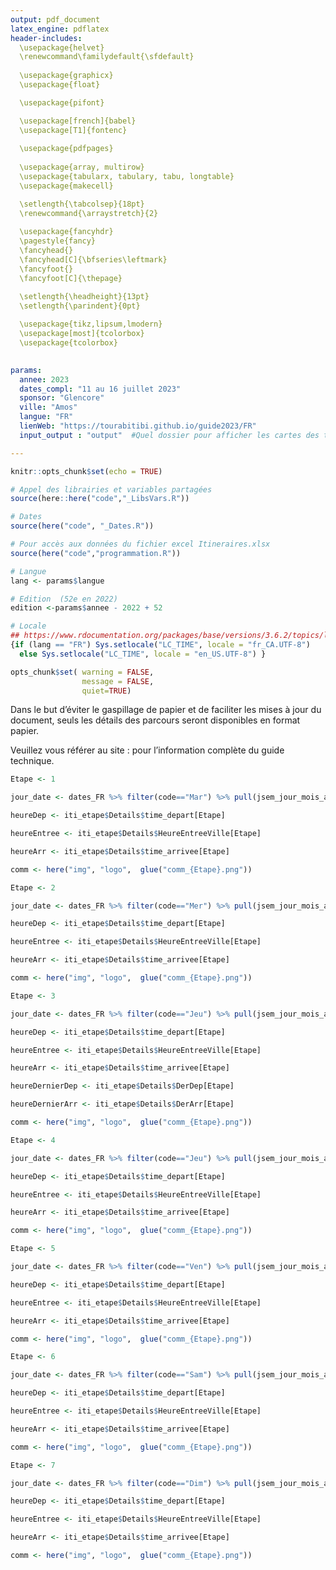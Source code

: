 ```yaml
---
output: pdf_document
latex_engine: pdflatex
header-includes:
  \usepackage{helvet}
  \renewcommand\familydefault{\sfdefault}
  
  \usepackage{graphicx}
  \usepackage{float}

  \usepackage{pifont}  

  \usepackage[french]{babel}
  \usepackage[T1]{fontenc} 
  
  \usepackage{pdfpages}
  
  \usepackage{array, multirow}
  \usepackage{tabularx, tabulary, tabu, longtable}
  \usepackage{makecell}

  \setlength{\tabcolsep}{18pt} 
  \renewcommand{\arraystretch}{2} 
  
  \usepackage{fancyhdr}
  \pagestyle{fancy}
  \fancyhead{}
  \fancyhead[C]{\bfseries\leftmark}
  \fancyfoot{}
  \fancyfoot[C]{\thepage}

  \setlength{\headheight}{13pt}
  \setlength{\parindent}{0pt}
  
  \usepackage{tikz,lipsum,lmodern}    
  \usepackage[most]{tcolorbox}
  \usepackage{tcolorbox}
  

params:
  annee: 2023
  dates_compl: "11 au 16 juillet 2023"
  sponsor: "Glencore"
  ville: "Amos"
  langue: "FR"
  lienWeb: "https://tourabitibi.github.io/guide2023/FR"
  input_output : "output"  #Quel dossier pour afficher les cartes des tracés : Full, Dep, Arr.

---
```


```r
knitr::opts_chunk$set(echo = TRUE)
```

```r
# Appel des librairies et variables partagées
source(here::here("code","_LibsVars.R"))

# Dates
source(here("code", "_Dates.R"))

# Pour accès aux données du fichier excel Itineraires.xlsx
source(here("code","programmation.R"))

# Langue
lang <- params$langue

# Edition  (52e en 2022)
edition <-params$annee - 2022 + 52

# Locale
## https://www.rdocumentation.org/packages/base/versions/3.6.2/topics/locales
{if (lang == "FR") Sys.setlocale("LC_TIME", locale = "fr_CA.UTF-8") 
  else Sys.setlocale("LC_TIME", locale = "en_US.UTF-8") }

opts_chunk$set( warning = FALSE,
                message = FALSE,
                quiet=TRUE)

```
 


\begin{titlepage}

\begin{center}

\huge{\textbf{Tour de l'Abitibi `r params$sponsor` `r params$annee`}}\\

\vspace*{1.0cm}


\begin{figure}[H]
  \centering    
  \includegraphics[width=0.3\linewidth]{../img/logo/TA_Glencore.png}
\end{figure}

\vfill

\line(1,0){350}\\[2mm]

\vspace*{0.5cm}
\emph{\huge{\textbf{GUIDE TECHNIQUE}}\\}
\vspace*{0.75cm}
\emph{\Large{\textbf{DÉTAILS DES PARCOURS}}\\}
\vspace*{0.75cm}
\Large{\textbf{`r edition`$^e$ édition}}\\
\vspace*{0.75cm}
\Large{\textbf{Du `r params$dates_compl`}}\\
\vspace*{0.5cm}
\line(1,0){350}\\[2mm]

\vfill

Version :  `r Sys.Date()` \\

\end{center}

\end{titlepage}



\tableofcontents
\thispagestyle{empty}

\vfill

\emph{\textbf{Notes}\\}

Dans le but d'éviter le gaspillage de papier et de faciliter les mises à jour du document, seuls les détails des parcours seront disponibles en format papier.

Veuillez vous référer au site : \url{`r params$lienWeb`} pour l'information complète du guide technique.


\newpage



\thispagestyle{plain}
\setcounter{page}{1}

\includepdf[scale=0.8,pages=1,pagecommand=\section{Programmation}]{details/prog.png}

\pagebreak



```r
Etape <- 1

jour_date <- dates_FR %>% filter(code=="Mar") %>% pull(jsem_jour_mois_an)

heureDep <- iti_etape$Details$time_depart[Etape]

heureEntree <- iti_etape$Details$HeureEntreeVille[Etape]

heureArr <- iti_etape$Details$time_arrivee[Etape]

comm <- here("img", "logo",  glue("comm_{Etape}.png"))
```

\thispagestyle{plain}
\section{Étape `r Etape` : `r iti_etape$Details$Descr_Villes[Etape]`}


\begin{table}[H]
\centering
\begin{tabularx}{\textwidth}{X X}
	  \large{\textbf{`r jour_date`}}  & \multicolumn{1}{r}{\multirow{2}{*}{\includegraphics[width=0.35\textwidth]{`r comm`}}} \\
	  \textbf{`r iti_etape$Details$KM_Total[Etape]` km}  &  \textbf{} \\
  \end{tabularx}
\end{table}

\vspace*{4mm}

\begin{table}[h]
\centering
		\begin{tabular}{m{6cm} c}
    		\textbf{} & \textbf{Heure} \\ \toprule
    		Départ & `r heureDep`\\ 
    		\*
    		Arrivée au circuit & `r heureEntree`\\ 
    		\*
    		Arrivée & `r heureArr` \\ \bottomrule

	\end{tabular}
\end{table}



\subsection{Parcours}

\begin{figure}[H]
  \centering    
  \includegraphics[width=0.6\textwidth]{`r here("img", "cartes", params$input_output,  glue("Etape{Etape}_Full.png"))`}
\end{figure}

\pagebreak

\subsection{Détails du départ}

\begin{figure}[H]
  \centering    
  \includegraphics[width=0.8\textwidth]{`r here("img", "cartes", params$input_output,  glue("Etape{Etape}_Dep.png"))`}
\end{figure}

\begin{tcolorbox}[colback=orange!5!white,colframe=orange!75!black]
  \begin{itemize}
  \item[\ding{46}] Départ neutralisé sur `r iti_etape$Details$KM_Neutres[Etape]` km
  \end{itemize}
\end{tcolorbox}


\subsection{Détails de l'arrivée}

\begin{figure}[H]
  \centering    
  \includegraphics[width=\textwidth]{`r here("img", "cartes", params$input_output,  glue("Etape{Etape}_Arr.png"))`}
\end{figure}

\begin{tcolorbox}[colback=orange!5!white,colframe=orange!75!black]
  \begin{itemize}
  \item[\ding{46}] `r iti_etape$Details$Nb_tours[Etape]` tours complets de circuit à l'arrivée de `r iti_etape$Details$KM_par_tours[Etape]` km en sens horaire.
  \item[\ding{46}] L'entrée du circuit se situe à l'intersection de la 4e Rue Est et de la 14e Avenue Est
  \end{itemize}
\end{tcolorbox}

\pagebreak

\subsection{Élévation}

\begin{figure}[H]
  \centering    
  \includegraphics[width=\textwidth]{`r here("img", "elev", glue("Etape{Etape}_Full_{lang}.png"))`}
\end{figure}


\begin{figure}[H]
  \centering    
  \includegraphics[width=\textwidth]{`r here("img", "elev", glue("Etape{Etape}_Final_{lang}.png"))`}
\end{figure}

\pagebreak

\includepdf[scale=.9]{`r here("guide_FR_PDF", "details", glue("tableau_{Etape}.pdf"))`}

\pagebreak

```r
Etape <- 2

jour_date <- dates_FR %>% filter(code=="Mer") %>% pull(jsem_jour_mois_an)

heureDep <- iti_etape$Details$time_depart[Etape]

heureEntree <- iti_etape$Details$HeureEntreeVille[Etape]

heureArr <- iti_etape$Details$time_arrivee[Etape]

comm <- here("img", "logo",  glue("comm_{Etape}.png"))
```

\thispagestyle{plain}
\section{Étape `r Etape` : `r iti_etape$Details$Descr_Villes[Etape]`}


\begin{table}[H]
\centering
\begin{tabularx}{\textwidth}{X X}
	  \large{\textbf{`r jour_date`}}  & \multicolumn{1}{r}{\multirow{2}{*}{\includegraphics[width=0.2\textwidth]{`r comm`}}} \\
	  \textbf{`r iti_etape$Details$KM_Total[Etape]` km}  &  \textbf{} \\
  \end{tabularx}
\end{table}



\begin{table}[H]
\centering
		\begin{tabular}{m{6cm} c}
    		\textbf{} & \textbf{Heure} \\ \toprule
    		Départ & `r heureDep`\\ 
    		\*
    		Arrivée & `r heureArr` \\ \bottomrule

	\end{tabular}
\end{table}



\subsection{Parcours}

\begin{figure}[H]
  \centering    
  \includegraphics[width=\textwidth]{`r here("img", "cartes", params$input_output,  glue("Etape{Etape}_Full.png"))`}
\end{figure}

\pagebreak

\subsection{Détails du départ}

\begin{figure}[H]
  \centering    
  \includegraphics[width=\textwidth]{`r here("img", "cartes", params$input_output,  glue("Etape{Etape}_Dep.png"))`}
\end{figure}

\begin{tcolorbox}[colback=orange!5!white,colframe=orange!75!black]
  \begin{itemize}
  \item[\ding{46}] Départ neutralisé sur `r iti_etape$Details$KM_Neutres[Etape]` km
  \end{itemize}
\end{tcolorbox}


\subsection{Détails de l'arrivée}

\begin{figure}[H]
  \centering    
  \includegraphics[width=\textwidth]{`r here("img", "cartes", params$input_output,  glue("Etape{Etape}_Arr.png"))`}
\end{figure}

\begin{tcolorbox}[colback=orange!5!white,colframe=orange!75!black]
  \begin{itemize}
  \item[\ding{46}] Arrivée en ligne sans circuit
  \end{itemize}
\end{tcolorbox}

\pagebreak

\subsection{Élévation}

\begin{figure}[H]
  \centering    
  \includegraphics[width=\textwidth]{`r here("img", "elev", glue("Etape{Etape}_Full_{lang}.png"))`}
\end{figure}


\begin{figure}[H]
  \centering    
  \includegraphics[width=\textwidth]{`r here("img", "elev", glue("Etape{Etape}_Final_{lang}.png"))`}
\end{figure}

\pagebreak

\includepdf[scale=.9]{`r here("guide_FR_PDF", "details", glue("tableau_{Etape}.pdf"))`}

\pagebreak

```r
Etape <- 3

jour_date <- dates_FR %>% filter(code=="Jeu") %>% pull(jsem_jour_mois_an)

heureDep <- iti_etape$Details$time_depart[Etape]

heureEntree <- iti_etape$Details$HeureEntreeVille[Etape]

heureArr <- iti_etape$Details$time_arrivee[Etape]

heureDernierDep <- iti_etape$Details$DerDep[Etape]

heureDernierArr <- iti_etape$Details$DerArr[Etape]

comm <- here("img", "logo",  glue("comm_{Etape}.png"))
```

\thispagestyle{plain}
\section{`r iti_etape$Details$Nom_Courts_FR[Etape]`}


\begin{table}[H]
\centering
\begin{tabularx}{\textwidth}{X X}
	  \large{\textbf{`r jour_date`}}  & \multicolumn{1}{r}{\multirow{2}{*}{\includegraphics[width=0.2\textwidth]{`r comm`}}} \\
	  \textbf{`r iti_etape$Details$KM_Total[Etape]` km}  &  \textbf{} \\
  \end{tabularx}
\end{table}



\begin{table}[H]
\centering
		\begin{tabular}{m{6cm} c}
    		\textbf{} & \textbf{Heure} \\ \toprule
    		Premier départ & `r heureDep`\\ 
    		\*
    		Première arrivée & `r heureArr` \\
        \*
        Dernier départ & `r heureDernierDep`\\ 
    		\*
        Dernière arrivée & `r heureDernierArr`\\ \bottomrule

	\end{tabular}
\end{table}



\subsection{Parcours}

\begin{figure}[H]
  \centering    
  \includegraphics[width=\textwidth]{`r here("img", "cartes", params$input_output,  glue("Etape{Etape}_Full.png"))`}
\end{figure}

\pagebreak

\subsection{Détails du départ}

\begin{figure}[H]
  \centering    
  \includegraphics[width=\textwidth]{`r here("img", "cartes", params$input_output,  glue("Etape{Etape}_Dep.png"))`}
\end{figure}

\begin{tcolorbox}[colback=orange!5!white,colframe=orange!75!black]
  \begin{itemize}
  \item[\ding{46}] Contre-la-montre de type aller-retour : 2 x 5 km
  \item[\ding{46}] Déviation des voitures suiveuses vers la 3e ave Est et la 1ere Rue Est
  \end{itemize}
\end{tcolorbox}


\subsection{Détails de l'arrivée}

\begin{figure}[H]
  \centering    
  \includegraphics[width=\textwidth]{`r here("img", "cartes", params$input_output,  glue("Etape{Etape}_Arr.png"))`}
\end{figure}

\pagebreak

\subsection{Élévation}

\begin{figure}[H]
  \centering    
  \includegraphics[width=\textwidth]{`r here("img", "elev", glue("Etape{Etape}_Full_{lang}.png"))`}
\end{figure}

\begin{figure}[H]
  \centering    
  \includegraphics[width=\textwidth]{`r here("img", "elev", glue("Etape{Etape}_Final_{lang}.png"))`}
\end{figure}

\pagebreak

\includepdf[scale=.9]{`r here("guide_FR_PDF", "details", glue("tableau_{Etape}.pdf"))`}

\pagebreak



```r
Etape <- 4

jour_date <- dates_FR %>% filter(code=="Jeu") %>% pull(jsem_jour_mois_an)

heureDep <- iti_etape$Details$time_depart[Etape]

heureEntree <- iti_etape$Details$HeureEntreeVille[Etape]

heureArr <- iti_etape$Details$time_arrivee[Etape]

comm <- here("img", "logo",  glue("comm_{Etape}.png"))
```

\thispagestyle{plain}
\section{Étape `r Etape` : `r iti_etape$Details$Descr_Villes[Etape]`}


\begin{table}[H]
\centering
\begin{tabularx}{\textwidth}{X X}
	  \large{\textbf{`r jour_date`}}  & \multicolumn{1}{r}{\multirow{2}{*}{\includegraphics[width=0.2\textwidth]{`r comm`}}} \\
	  \textbf{`r iti_etape$Details$KM_Total[Etape]` km}  &  \textbf{} \\
  \end{tabularx}
\end{table}



\begin{table}[H]
\centering
		\begin{tabular}{m{6cm} c}
    		\textbf{} & \textbf{Heure} \\ \toprule
    		Départ & `r heureDep`\\ 
    		\*
    		Arrivée & `r heureArr` \\ \bottomrule

	\end{tabular}
\end{table}



\subsection{Parcours}

\begin{figure}[H]
  \centering    
  \includegraphics[width=\textwidth]{`r here("img", "cartes", params$input_output,  glue("Etape{Etape}_Full.png"))`}
\end{figure}

\pagebreak

\subsection{Détails du départ}

\begin{figure}[H]
  \centering    
  \includegraphics[width=0.8\textwidth]{`r here("img", "cartes", params$input_output,  glue("Etape{Etape}_Dep.png"))`}
\end{figure}

\begin{tcolorbox}[colback=orange!5!white,colframe=orange!75!black]
  \begin{itemize}
  \item[\ding{46}] Départ neutralisé sur `r iti_etape$Details$KM_Neutres[Etape]` km
  \end{itemize}
\end{tcolorbox}


\subsection{Détails de l'arrivée}

\begin{figure}[H]
  \centering    
  \includegraphics[width=0.7\textwidth]{`r here("img", "cartes", params$input_output,  glue("Etape{Etape}_Arr.png"))`}
\end{figure}

\begin{tcolorbox}[colback=orange!5!white,colframe=orange!75!black]
  \begin{itemize}
  \item[\ding{46}] Repas servi au Théâtre Meglab, près de la ligne d'arrivée
  \end{itemize}
\end{tcolorbox}

\pagebreak

\subsection{Élévation}

\begin{figure}[H]
  \centering    
  \includegraphics[width=\textwidth]{`r here("img", "elev", glue("Etape{Etape}_Full_{lang}.png"))`}
\end{figure}


\begin{figure}[H]
  \centering    
  \includegraphics[width=\textwidth]{`r here("img", "elev", glue("Etape{Etape}_Final_{lang}.png"))`}
\end{figure}

\pagebreak

\includepdf[scale=.9]{`r here("guide_FR_PDF", "details", glue("tableau_{Etape}.pdf"))`}

\pagebreak




```r
Etape <- 5

jour_date <- dates_FR %>% filter(code=="Ven") %>% pull(jsem_jour_mois_an)

heureDep <- iti_etape$Details$time_depart[Etape]

heureEntree <- iti_etape$Details$HeureEntreeVille[Etape]

heureArr <- iti_etape$Details$time_arrivee[Etape]

comm <- here("img", "logo",  glue("comm_{Etape}.png"))
```

\thispagestyle{plain}
\section{Étape `r Etape` : `r iti_etape$Details$Descr_Villes[Etape]`}


\begin{table}[H]
\centering
\begin{tabularx}{\textwidth}{X X}
	  \large{\textbf{`r jour_date`}}  & \multicolumn{1}{r}{\multirow{2}{*}{\includegraphics[width=0.2\textwidth]{`r comm`}}} \\
	  \textbf{`r iti_etape$Details$KM_Total[Etape]` km}  &  \textbf{} \\
  \end{tabularx}
\end{table}



\begin{table}[H]
\centering
		\begin{tabular}{m{6cm} c}
    		\textbf{} & \textbf{Heure} \\ \toprule
    		Départ & `r heureDep`\\ 
    		\*
    		Arrivée & `r heureArr` \\ \bottomrule

	\end{tabular}
\end{table}



\subsection{Parcours}

\begin{figure}[H]
  \centering    
  \includegraphics[width=\textwidth]{`r here("img", "cartes", params$input_output,  glue("Etape{Etape}_Full.png"))`}
\end{figure}

\pagebreak

\subsection{Détails du départ}

\begin{figure}[H]
  \centering    
  \includegraphics[width=\textwidth]{`r here("img", "cartes", params$input_output,  glue("Etape{Etape}_Dep.png"))`}
\end{figure}

\begin{tcolorbox}[colback=orange!5!white,colframe=orange!75!black]
  \begin{itemize}
  \item[\ding{46}] Départ neutralisé sur `r iti_etape$Details$KM_Neutres[Etape]` km
  \end{itemize}
\end{tcolorbox}


\subsection{Détails de l'arrivée}

\begin{figure}[H]
  \centering    
  \includegraphics[width=0.7\textwidth]{`r here("img", "cartes", params$input_output,  glue("Etape{Etape}_Arr.png"))`}
\end{figure}

\begin{tcolorbox}[colback=orange!5!white,colframe=orange!75!black]
  \begin{itemize}
  \item[\ding{46}] Arrivée au sommet du Mont Bell
  \item[\ding{46}] Les points du GPM sont doublés au GPM à l'arrivée
  \end{itemize}
\end{tcolorbox}

\pagebreak

\subsection{Élévation}

\begin{figure}[H]
  \centering    
  \includegraphics[width=\textwidth]{`r here("img", "elev", glue("Etape{Etape}_Full_{lang}.png"))`}
\end{figure}


\begin{figure}[H]
  \centering    
  \includegraphics[width=\textwidth]{`r here("img", "elev", glue("Etape{Etape}_Final_{lang}.png"))`}
\end{figure}

\pagebreak

\includepdf[scale=.9]{`r here("guide_FR_PDF", "details", glue("tableau_{Etape}.pdf"))`}

\pagebreak



```r
Etape <- 6

jour_date <- dates_FR %>% filter(code=="Sam") %>% pull(jsem_jour_mois_an)

heureDep <- iti_etape$Details$time_depart[Etape]

heureEntree <- iti_etape$Details$HeureEntreeVille[Etape]

heureArr <- iti_etape$Details$time_arrivee[Etape]

comm <- here("img", "logo",  glue("comm_{Etape}.png"))
```

\thispagestyle{plain}
\section{Étape `r Etape` : `r iti_etape$Details$Descr_Villes[Etape]`}


\begin{table}[H]
\centering
\begin{tabularx}{\textwidth}{X X}
	  \large{\textbf{`r jour_date`}}  & \multicolumn{1}{r}{\multirow{2}{*}{\includegraphics[width=0.2\textwidth]{`r comm`}}} \\
	  \textbf{`r iti_etape$Details$KM_Total[Etape]` km}  &  \textbf{} \\
  \end{tabularx}
\end{table}



\begin{table}[H]
\centering
		\begin{tabular}{m{6cm} c}
    		\textbf{} & \textbf{Heure} \\ \toprule
    		Départ & `r heureDep`\\ 
    		\*
    		Arrivée & `r heureArr` \\ \bottomrule

	\end{tabular}
\end{table}



\subsection{Parcours}

\begin{figure}[H]
  \centering    
  \includegraphics[width=0.6\textwidth]{`r here("img", "cartes", params$input_output,  glue("Etape{Etape}_Full.png"))`}
\end{figure}

\pagebreak

\subsection{Détails du départ}

\begin{figure}[H]
  \centering    
  \includegraphics[width=0.8\textwidth]{`r here("img", "cartes", params$input_output,  glue("Etape{Etape}_Dep.png"))`}
\end{figure}

\begin{tcolorbox}[colback=orange!5!white,colframe=orange!75!black]
  \begin{itemize}
  \item[\ding{46}] Départ neutralisé sur `r iti_etape$Details$KM_Neutres[Etape]` km
  \end{itemize}
\end{tcolorbox}


\subsection{Détails de l'arrivée}

\begin{figure}[H]
  \centering    
  \includegraphics[width=\textwidth]{`r here("img", "cartes", params$input_output,  glue("Etape{Etape}_Arr.png"))`}
\end{figure}

\begin{tcolorbox}[colback=orange!5!white,colframe=orange!75!black]
  \begin{itemize}
  \item[\ding{46}] Arrivée en ligne sans circuit
  \end{itemize}
\end{tcolorbox}

\pagebreak

\subsection{Élévation}

\begin{figure}[H]
  \centering    
  \includegraphics[width=\textwidth]{`r here("img", "elev", glue("Etape{Etape}_Full_{lang}.png"))`}
\end{figure}


\begin{figure}[H]
  \centering    
  \includegraphics[width=\textwidth]{`r here("img", "elev", glue("Etape{Etape}_Final_{lang}.png"))`}
\end{figure}

\pagebreak

\includepdf[scale=.9]{`r here("guide_FR_PDF", "details", glue("tableau_{Etape}.pdf"))`}

\pagebreak




```r
Etape <- 7

jour_date <- dates_FR %>% filter(code=="Dim") %>% pull(jsem_jour_mois_an)

heureDep <- iti_etape$Details$time_depart[Etape]

heureEntree <- iti_etape$Details$HeureEntreeVille[Etape]

heureArr <- iti_etape$Details$time_arrivee[Etape]

comm <- here("img", "logo",  glue("comm_{Etape}.png"))
```

\thispagestyle{plain}
\section{Étape `r Etape` : `r iti_etape$Details$Descr_Villes[Etape]`}


\begin{table}[H]
\centering
\begin{tabularx}{\textwidth}{X X}
	  \large{\textbf{`r jour_date`}}  & \multicolumn{1}{r}{\multirow{2}{*}{\includegraphics[width=0.35\textwidth]{`r comm`}}} \\
	  \textbf{`r iti_etape$Details$KM_Total[Etape]` km}  &  \textbf{} \\
  \end{tabularx}
\end{table}

\vspace*{8mm}

\begin{table}[h]
\centering
		\begin{tabular}{m{6cm} c}
    		\textbf{} & \textbf{Heure} \\ \toprule
    		Départ & `r heureDep`\\ 
    		\*
    		Arrivée au circuit & `r heureEntree`\\ 
    		\*
    		Arrivée & `r heureArr` \\ \bottomrule

	\end{tabular}
\end{table}



\subsection{Parcours}

\begin{figure}[H]
  \centering    
  \includegraphics[width=1\textwidth]{`r here("img", "cartes", params$input_output,  glue("Etape{Etape}_Full.png"))`}
\end{figure}

\pagebreak

\subsection{Détails du départ}

\begin{figure}[H]
  \centering    
  \includegraphics[width=0.9\textwidth]{`r here("img", "cartes", params$input_output,  glue("Etape{Etape}_Dep.png"))`}
\end{figure}

\begin{tcolorbox}[colback=orange!5!white,colframe=orange!75!black]
  \begin{itemize}
  \item[\ding{46}] Départ neutralisé sur `r iti_etape$Details$KM_Neutres[Etape]` km
  \end{itemize}
\end{tcolorbox}


\subsection{Détails de l'arrivée}

\begin{figure}[H]
  \centering    
  \includegraphics[width=\textwidth]{`r here("img", "cartes", params$input_output,  glue("Etape{Etape}_Arr.png"))`}
\end{figure}

\begin{tcolorbox}[colback=orange!5!white,colframe=orange!75!black]
  \begin{itemize}
  \item[\ding{46}] `r iti_etape$Details$Nb_tours[Etape]` tours complets de circuit à l'arrivée de `r iti_etape$Details$KM_par_tours[Etape]` km en sens horaire.
  \item[\ding{46}] L'entrée du circuit se situe à l'intersection de la 4e Rue Est et de la 14e Avenue Est
  \end{itemize}
\end{tcolorbox}

\pagebreak

\subsection{Élévation}

\begin{figure}[H]
  \centering    
  \includegraphics[width=\textwidth]{`r here("img", "elev", glue("Etape{Etape}_Full_{lang}.png"))`}
\end{figure}


\begin{figure}[H]
  \centering    
  \includegraphics[width=\textwidth]{`r here("img", "elev", glue("Etape{Etape}_Final_{lang}.png"))`}
\end{figure}

\pagebreak

\includepdf[scale=.9]{`r here("guide_FR_PDF", "details", glue("tableau_{Etape}.pdf"))`}

\pagebreak
